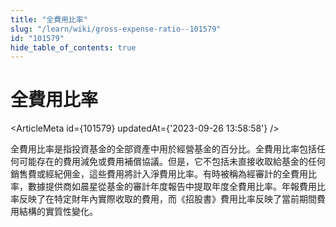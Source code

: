 ```yaml
---
title: "全費用比率"
slug: "/learn/wiki/gross-expense-ratio--101579"
id: "101579"
hide_table_of_contents: true
---
```



# 全費用比率

<ArticleMeta id={101579} updatedAt={'2023-09-26 13:58:58'} />
<div className='border-solid border-b border-t-0 my-4 border-[var(--ifm-color-gray-300)]' />

全費用比率是指投資基金的全部資產中用於經營基金的百分比。全費用比率包括任何可能存在的費用減免或費用補償協議。但是，它不包括未直接收取給基金的任何銷售費或經紀佣金，這些費用將計入淨費用比率。有時被稱為經審計的全費用比率，數據提供商如晨星從基金的審計年度報告中提取年度全費用比率。年報費用比率反映了在特定財年內實際收取的費用，而《招股書》費用比率反映了當前期間費用結構的實質性變化。
